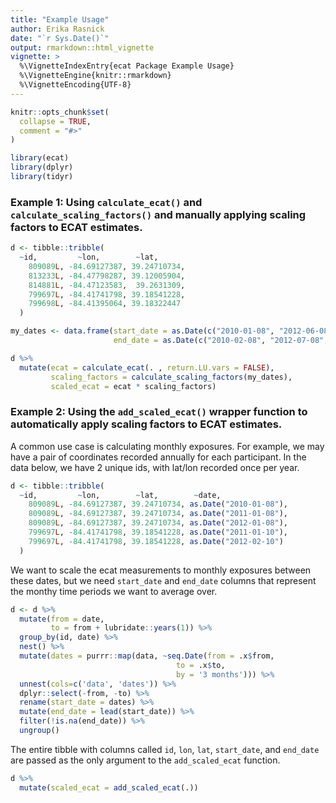 ```yaml
---
title: "Example Usage"
author: Erika Rasnick
date: "`r Sys.Date()`"
output: rmarkdown::html_vignette
vignette: >
  %\VignetteIndexEntry{ecat Package Example Usage}
  %\VignetteEngine{knitr::rmarkdown}
  %\VignetteEncoding{UTF-8}
---
```


```r
knitr::opts_chunk$set(
  collapse = TRUE,
  comment = "#>"
)
```

```r
library(ecat)
library(dplyr)
library(tidyr)
```

### Example 1: Using `calculate_ecat()` and `calculate_scaling_factors()` and manually applying scaling factors to ECAT estimates.

```r
d <- tibble::tribble(
  ~id,         ~lon,        ~lat,
    809089L, -84.69127387, 39.24710734,
    813233L, -84.47798287, 39.12005904,
    814881L, -84.47123583,  39.2631309,
    799697L, -84.41741798, 39.18541228,
    799698L, -84.41395064, 39.18322447
  )

my_dates <- data.frame(start_date = as.Date(c("2010-01-08", "2012-06-08", "2010-01-09", "2015-04-09", "2010-01-10")),
                       end_date = as.Date(c("2010-02-08", "2012-07-08", "2010-02-09", "2015-05-09", "2010-02-10")))

d %>% 
  mutate(ecat = calculate_ecat(. , return.LU.vars = FALSE), 
         scaling_factors = calculate_scaling_factors(my_dates), 
         scaled_ecat = ecat * scaling_factors)
```

### Example 2: Using the `add_scaled_ecat()` wrapper function to automatically apply scaling factors to ECAT estimates.

A common use case is calculating monthly exposures.  For example, we may have a pair of coordinates recorded annually for each participant.  In the data below, we have 2 unique ids, with lat/lon recorded once per year.

```r
d <- tibble::tribble(
  ~id,         ~lon,        ~lat,        ~date,
    809089L, -84.69127387, 39.24710734, as.Date("2010-01-08"),
    809089L, -84.69127387, 39.24710734, as.Date("2011-01-08"),
    809089L, -84.69127387, 39.24710734, as.Date("2012-01-08"),
    799697L, -84.41741798, 39.18541228, as.Date("2011-01-10"),
    799697L, -84.41741798, 39.18541228, as.Date("2012-02-10")
  )
```

We want to scale the ecat measurements to monthly exposures between these dates, but we need `start_date` and `end_date` columns that represent the monthy time periods we want to average over.

```r
d <- d %>% 
  mutate(from = date,
         to = from + lubridate::years(1)) %>% 
  group_by(id, date) %>% 
  nest() %>% 
  mutate(dates = purrr::map(data, ~seq.Date(from = .x$from, 
                                     to = .x$to, 
                                     by = '3 months'))) %>% 
  unnest(cols=c('data', 'dates')) %>% 
  dplyr::select(-from, -to) %>% 
  rename(start_date = dates) %>% 
  mutate(end_date = lead(start_date)) %>% 
  filter(!is.na(end_date)) %>% 
  ungroup()
```

The entire tibble with columns called `id`, `lon`, `lat`, `start_date`, and `end_date` are passed as the only argument to the `add_scaled_ecat` function.

```r
d %>% 
  mutate(scaled_ecat = add_scaled_ecat(.))
```


